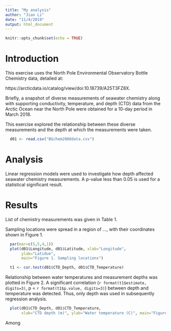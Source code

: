 ```yaml
---
title: "My analysis"
author: "Jian Li"
date: "11/4/2019"
output: html_document
---
```


```r
knitr::opts_chunk$set(echo = TRUE)
```

# Introduction

This exercise uses the North Pole Environmental Observatory Bottle Chemistry data, detailed at:

https://arcticdata.io/catalog/view/doi:10.18739/A25T3FZ8X.

Briefly, a snapshot of diverse measurements of seawater chemistry along with supporting conductivity, temperature, and depth (CTD) data from the Arctic Ocean near the North Pole were obtained for a 10-day period in March 2018.

This exercise explored the relationship between these diverse measurements and the depth at which the measurements were taken.

```r
  d01 <- read.csv("BGchem2008data.csv")
```

# Analysis

Linear regression models were used to investigate how depth affected seawater chemistry measurements. A p-value less than 0.05 is used for a statistical significant result.

# Results

List of chemistry measurements was given in Table 1.

Sampling locations were spread in a region of ..., with their coordinates shown in Figure 1.

```r
  par(mar=c(5,5,4,1))
  plot(d01$Longitude, d01$Latitude, xlab="Longitude",
       ylab="Latidue", 
       main="Figure 1. Sampling locations")
```

```r
  t1 <- cor.test(d01$CTD_Depth, d01$CTD_Temperature)
```

Relationship between water temperatures and measurement depths was plotted in Figure 2. A significant correlation (`r format(t1$estimate, digits=3)`, p = `r format(t1$p.value, digits=3)`) between depth and temperature was detected. Thus, only depth was used in subsequently regression analysis.
```r
  plot(d01$CTD_Depth, d01$CTD_Temperature,  
       xlab="CTD depth (m)", ylab="Water temperature (C)", main="Figure 2. Relationship between CTD depth and water temperature")
```

Among 
